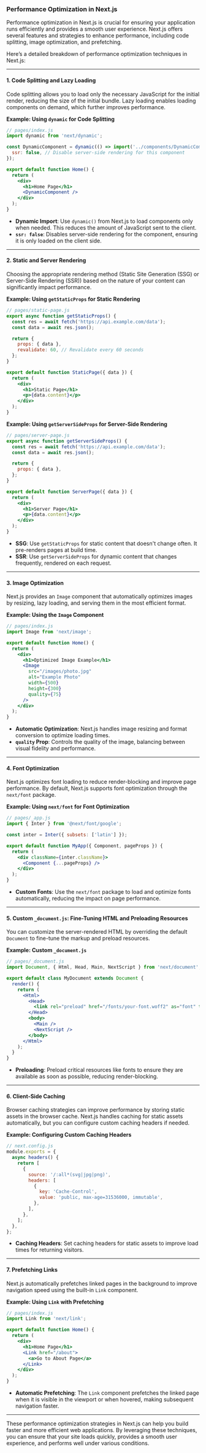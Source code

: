 ### Performance Optimization in Next.js

Performance optimization in Next.js is crucial for ensuring your application runs efficiently and provides a smooth user experience. Next.js offers several features and strategies to enhance performance, including code splitting, image optimization, and prefetching.

Here’s a detailed breakdown of performance optimization techniques in Next.js:

---

#### **1. Code Splitting and Lazy Loading**

Code splitting allows you to load only the necessary JavaScript for the initial render, reducing the size of the initial bundle. Lazy loading enables loading components on demand, which further improves performance.

**Example: Using `dynamic` for Code Splitting**

```jsx
// pages/index.js
import dynamic from 'next/dynamic';

const DynamicComponent = dynamic(() => import('../components/DynamicComponent'), {
  ssr: false, // Disable server-side rendering for this component
});

export default function Home() {
  return (
    <div>
      <h1>Home Page</h1>
      <DynamicComponent />
    </div>
  );
}
```

- **Dynamic Import**: Use `dynamic()` from Next.js to load components only when needed. This reduces the amount of JavaScript sent to the client.
- **`ssr: false`**: Disables server-side rendering for the component, ensuring it is only loaded on the client side.

---

#### **2. Static and Server Rendering**

Choosing the appropriate rendering method (Static Site Generation (SSG) or Server-Side Rendering (SSR)) based on the nature of your content can significantly impact performance.

**Example: Using `getStaticProps` for Static Rendering**

```jsx
// pages/static-page.js
export async function getStaticProps() {
  const res = await fetch('https://api.example.com/data');
  const data = await res.json();

  return {
    props: { data },
    revalidate: 60, // Revalidate every 60 seconds
  };
}

export default function StaticPage({ data }) {
  return (
    <div>
      <h1>Static Page</h1>
      <p>{data.content}</p>
    </div>
  );
}
```

**Example: Using `getServerSideProps` for Server-Side Rendering**

```jsx
// pages/server-page.js
export async function getServerSideProps() {
  const res = await fetch('https://api.example.com/data');
  const data = await res.json();

  return {
    props: { data },
  };
}

export default function ServerPage({ data }) {
  return (
    <div>
      <h1>Server Page</h1>
      <p>{data.content}</p>
    </div>
  );
}
```

- **SSG**: Use `getStaticProps` for static content that doesn't change often. It pre-renders pages at build time.
- **SSR**: Use `getServerSideProps` for dynamic content that changes frequently, rendered on each request.

---

#### **3. Image Optimization**

Next.js provides an `Image` component that automatically optimizes images by resizing, lazy loading, and serving them in the most efficient format.

**Example: Using the `Image` Component**

```jsx
// pages/index.js
import Image from 'next/image';

export default function Home() {
  return (
    <div>
      <h1>Optimized Image Example</h1>
      <Image
        src="/images/photo.jpg"
        alt="Example Photo"
        width={500}
        height={300}
        quality={75}
      />
    </div>
  );
}
```

- **Automatic Optimization**: Next.js handles image resizing and format conversion to optimize loading times.
- **`quality` Prop**: Controls the quality of the image, balancing between visual fidelity and performance.

---

#### **4. Font Optimization**

Next.js optimizes font loading to reduce render-blocking and improve page performance. By default, Next.js supports font optimization through the `next/font` package.

**Example: Using `next/font` for Font Optimization**

```jsx
// pages/_app.js
import { Inter } from '@next/font/google';

const inter = Inter({ subsets: ['latin'] });

export default function MyApp({ Component, pageProps }) {
  return (
    <div className={inter.className}>
      <Component {...pageProps} />
    </div>
  );
}
```

- **Custom Fonts**: Use the `next/font` package to load and optimize fonts automatically, reducing the impact on page performance.

---

#### **5. Custom `_document.js`: Fine-Tuning HTML and Preloading Resources**

You can customize the server-rendered HTML by overriding the default `Document` to fine-tune the markup and preload resources.

**Example: Custom `_document.js`**

```jsx
// pages/_document.js
import Document, { Html, Head, Main, NextScript } from 'next/document';

export default class MyDocument extends Document {
  render() {
    return (
      <Html>
        <Head>
          <link rel="preload" href="/fonts/your-font.woff2" as="font" type="font/woff2" crossorigin="anonymous" />
        </Head>
        <body>
          <Main />
          <NextScript />
        </body>
      </Html>
    );
  }
}
```

- **Preloading**: Preload critical resources like fonts to ensure they are available as soon as possible, reducing render-blocking.

---

#### **6. Client-Side Caching**

Browser caching strategies can improve performance by storing static assets in the browser cache. Next.js handles caching for static assets automatically, but you can configure custom caching headers if needed.

**Example: Configuring Custom Caching Headers**

```jsx
// next.config.js
module.exports = {
  async headers() {
    return [
      {
        source: '/:all*(svg|jpg|png)',
        headers: [
          {
            key: 'Cache-Control',
            value: 'public, max-age=31536000, immutable',
          },
        ],
      },
    ];
  },
};
```

- **Caching Headers**: Set caching headers for static assets to improve load times for returning visitors.

---

#### **7. Prefetching Links**

Next.js automatically prefetches linked pages in the background to improve navigation speed using the built-in `Link` component.

**Example: Using `Link` with Prefetching**

```jsx
// pages/index.js
import Link from 'next/link';

export default function Home() {
  return (
    <div>
      <h1>Home Page</h1>
      <Link href="/about">
        <a>Go to About Page</a>
      </Link>
    </div>
  );
}
```

- **Automatic Prefetching**: The `Link` component prefetches the linked page when it is visible in the viewport or when hovered, making subsequent navigation faster.

---

These performance optimization strategies in Next.js can help you build faster and more efficient web applications. By leveraging these techniques, you can ensure that your site loads quickly, provides a smooth user experience, and performs well under various conditions.